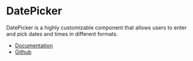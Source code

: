 
<Meta of={DatePickerStories} />

# DatePicker

DatePicker is a highly customizable component that allows users to enter and pick dates and times in different formats.

- [Documentation](https://rsuitejs.com/components/date-picker)
- [Github](https://github.com/rsuite/rsuite/tree/main/src/DatePicker)

